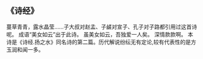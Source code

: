 ## 《诗经》


<ProjectCard title="郑风 ⋄ 野有蔓草" link="zhengfeng/yeyoumancao" bg="linear-gradient(to right, #00145A 0%, #00B03B 100%)">
蔓草青青，露水晶莹……子大叔对赵孟、子鹾对宣子、孔子对子路都引用过这首诗呢。
</ProjectCard>

<ProjectCard title="郑风 ⋄ 出其东门" link="zhengfeng/chuqidongmen" bg="linear-gradient(to right, #D4145A 0%, #FBB03B 100%)">
成语“美女如云”出于此诗。
虽美女如云，吾独爱一人矣。
深情款款啊。
</ProjectCard>

<ProjectCard title="扬之水(之二)" link="shijing/yangzhishui" bg="linear-gradient(to right, #0000FF 0%, #00153B 100%)">
本诗是《诗经.扬之水》同名诗的第二篇。历代解说纷纭无有定论,较有代表性的是方玉润和闻一多。
</ProjectCard>